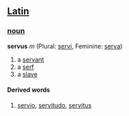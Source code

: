 == [[Latin]] ==
===[[noun]]===
'''servus''' ''m'' (Plural: [[servi]], Feminine: [[serva]])

# a [[servant]]
# a [[serf]]
# a [[slave]]
====Derived words====
# [[servio]], [[servitudo]], [[servitus]]